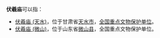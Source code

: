 '''伏羲庙'''可以指：

* [[伏羲庙_(天水)|伏羲庙 (天水)]]，位于甘肃省[[天水市|天水市]]，[[全国重点文物保护单位|全国重点文物保护单位]]。
* [[伏羲庙_(微山)|伏羲庙 (微山)]]，位于山东省[[微山县|微山县]]，全国重点文物保护单位。

{{Disambig|F|cat=三字建築物消歧義}}